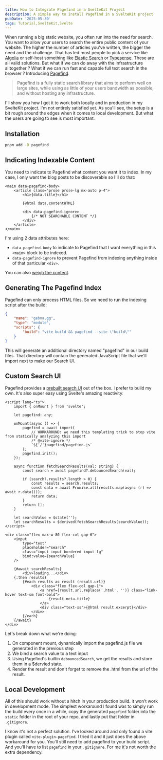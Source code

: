 ```yaml
---
title: How to Integrate Pagefind in a SvelteKit Project
description: A simple way to install Pagefind in a SvelteKit project
pubDate: '2025-05-30'
tags: Tutorial,SvelteKit,Svelte
---
```


When running a big static website, you often run into the need for search. You want to allow your users to search the entire public content of your website. The higher the number of articles you've written, the bigger the need and the challenge. That has led most people to pick a service like [Algolia](https://www.algolia.com/) or self-host something like [Elastic Search](https://www.elastic.co/elasticsearch) or [Typesense](https://typesense.org/). These are all valid solutions. But what if we can do away with the infrastructure alltogether ? What if we can run fast and capable full text search in the browser ? Introducing [Pagefind](https://pagefind.app/).

> Pagefind is a fully static search library that aims to perform well on large sites, while using as little of your users bandwidth as possible, and without hosting any infrastructure.

I'll show you how I got it to work both locally and in production in my SvelteKit project. I'm not entirely satisfied yet. As you'll see, the setup is a bit rough around the edges when it comes to local development. But what the users are going to see is most important.

## Installation

```bash
pnpm add -D pagefind
```

## Indicating Indexable Content

You need to indicate to Pagefind what content you want it to index. In my case, I only want the blog posts to be discoverable so I'll do that:

```svelte /data-pagefind-body/ /data-pagefind-ignore/
<main data-pagefind-body>
	<article class="prose prose-lg mx-auto p-4">
		<h1>{data.title}</h1>

		{@html data.contentHTML}

		<div data-pagefind-ignore>
			{/* NOT SEARCHABLE CONTENT */}
		</div>
	</article>
</main>
```

I'm using 2 data attributes here:

- `data-pagefind-body` to indicate to Pagefind that I want everything in this `<main>` block to be indexed.
- `data-pagefind-ignore` to prevent Pagefind from indexing anything inside of that particular `<div>`.

You can also [weigh the content](https://pagefind.app/docs/weighting/).

## Generating The Pagefind Index

Pagefind can only process HTML files. So we need to run the indexing script after the build:

```json title="package.json" {5}
{
	"name": "gebna.gg",
	"type": "module",
	"scripts": {
		"build": "vite build && pagefind --site \"build\""
	}
}
```

This will generate an additional directory named "pagefind" in our build files. That directory will contain the generated JavaScript file that we'll import next to make our Search UI.

## Custom Search UI

Pagefind provides a [prebuilt search UI](https://pagefind.app/docs/) out of the box. I prefer to build my own. It's also super easy using Svelte's amazing reactivity:

```svelte title="src/lib/components/SearchBar.svelte" showLineNumbers {4, 6-13, 15-24, 26-27, 35, 38-41, 43-44, 46}
<script lang="ts">
	import { onMount } from 'svelte';

	let pagefind: any;

	onMount(async () => {
		pagefind = await import(
			// WORKAROUND: we need this templating trick to stop vite from statically analyzing this import
			/* @vite-ignore */
			`${'/'}pagefind/pagefind.js`
		);
		pagefind.init();
	});

	async function fetchSearchResults(val: string) {
		const search = await pagefind?.debouncedSearch(val);

		if (search?.results?.length > 0) {
			const results = search.results;
			const data = await Promise.all(results.map(async (r) => await r.data()));
			return data;
		}
		return [];
	}

	let searchValue = $state('');
	let searchResults = $derived(fetchSearchResults(searchValue));
</script>

<div class="flex max-w-80 flex-col gap-6">
	<input
		type="text"
		placeholder="search"
		class="input input-bordered input-lg"
		bind:value={searchValue}
	/>

	{#await searchResults}
		<div>loading...</div>
	{:then results}
		{#each results as result (result.url)}
			<div class="flex flex-col gap-1">
				<a href={result.url.replace('.html', '')} class="link-hover text-sm font-bold">
					{result.meta.title}
				</a>
				<div class="text-xs">{@html result.excerpt}</div>
			</div>
		{/each}
	{/await}
</div>
```

Let's break down what we're doing:

1. On component mount, dynamically import the pagefind.js file we generated in the previous step
2. We bind a search value to a text input
3. Using Pagefind's builtin `debouncedSearch`, we get the results and store them in a $dervied state.
4. Render the result and don't forget to remove the .html from the url of the result.

## Local Development

All of this should work without a hitch in your production build. It won't work in development mode. The simplest workaround I found was to simply run the build every once in a while, copy the generated `pagefind` folder into the `static` folder in the root of your repo, and lastly put that folder in `.gitignore`.

I know it's not a perfect solution. I've looked around and only found a vite plugin called `vite-plugin-pagefind`. I tried it and it just does the above workaround for you. You'll still need to add pagefind to your build script. And you'll have to list `pagefind` in your `.gitignore`. For me it's not worth the extra dependency.

